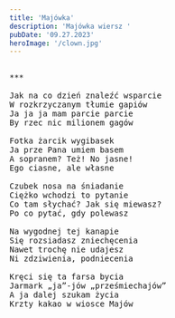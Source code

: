 ```yaml
---
title: 'Majówka'
description: 'Majówka wiersz '
pubDate: '09.27.2023'
heroImage: '/clown.jpg'
---
```

<pre>

***

Jak na co dzień znaleźć wsparcie 
W rozkrzyczanym tłumie gapiów 
Ja ja ja mam parcie parcie
By rzec nic milionem gagów

Fotka żarcik wygibasek
Ja prze Pana umiem basem 
A sopranem? Też! No jasne!
Ego ciasne, ale własne

Czubek nosa na śniadanie
Ciężko wchodzi to pytanie
Co tam słychać? Jak się miewasz?
Po co pytać, gdy polewasz

Na wygodnej tej kanapie
Się rozsiadasz zniechęcenia
Nawet trochę nie udajesz 
Ni zdziwienia, podniecenia

Kręci się ta farsa bycia 
Jarmark „ja”-jów „prześmiechajów”
A ja dalej szukam życia 
Krzty kakao w wiosce Majów

</pre>

